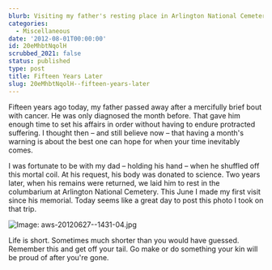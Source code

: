 ```yaml
---
blurb: Visiting my father's resting place in Arlington National Cemetery.
categories:
  - Miscellaneous
date: '2012-08-01T00:00:00'
id: 20eMhbtNqolH
scrubbed_2021: false
status: published
type: post
title: Fifteen Years Later
slug: 20eMhbtNqolH--fifteen-years-later
---
```


Fifteen years ago today, my father passed away after a mercifully brief bout with cancer. He was only diagnosed the month before. That gave him enough time to set his affairs in order without having to endure protracted suffering. I thought then – and still believe now – that having a month's warning is about the best one can hope for when your time inevitably comes.

I was fortunate to be with my dad – holding his hand – when he shuffled off this mortal coil. At his request, his body was donated to science. Two years later, when his remains were returned, we laid him to rest in the columbarium at Arlington National Cemetery. This June I made my first visit since his memorial. Today seems like a great day to post this photo I took on that trip.

![Image: aws-20120627--1431-04.jpg](/aws-20120627--1431-04.jpg)

Life is short. Sometimes much shorter than you would have guessed. Remember this and get off your tail. Go make or do something your kin will be proud of after you're gone.
